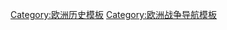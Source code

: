 {{Navbox
|name = 后冷战时期的欧洲冲突
|title = 后[[冷战|冷战时期]]的[[欧洲战争列表|欧洲冲突]]
|state = autocollapse
|bodyclass = hlist

|group1 = [[东欧]]
|list1 = 
* [[苏联特别用途机动单位袭击立陶宛边境检察站事件|立陶宛 (1990年－1991年)]]
* [[立陶宛一月事件|立陶宛 (1991年)]]
* [[德涅斯特河沿岸战争|德涅斯特河沿岸战争 (1992年)]]
* [[1993年俄罗斯宪政危机|俄罗斯宪政危机 (1993年)]]
* {{link-en|2003年图兹拉岛冲突|2003 Tuzla Island conflict|克里米亚 (2003年)}}
* [[2009年摩尔多瓦抗议活动|摩尔多瓦内乱 (2009年)]]
* {{link-en|俄罗斯－乌克兰战争|Russo-Ukrainian War|俄罗斯－乌克兰战争 (2014年－至今)}}
** [[乌克兰亲欧盟示威运动|乌克兰革命 (2014年)]]
** [[俄罗斯兼并克里米亚|俄罗斯兼并克里米亚 (2014年)]]
** [[顿巴斯战争|顿巴斯战争 (2014年－至今)]]

|group2 = [[西欧]]
|list2 = 
* {{link-en|巴斯克冲突|Basque conflict|巴斯克冲突 (1959年－2011年)}}
* [[北爱尔兰问题|北爱尔兰问题 (1968年－1998年)]]
* {{link-en|科西嘉冲突|Corsican conflict|科西嘉冲突 (1976年－至今)}}
* {{link-en|爱尔兰共和运动|Dissident Irish Republican campaign|爱尔兰共和运动 (1998年－至今)}}

|group3 = [[南斯拉夫内战]] 
|list3 = 
* [[十日战争 (斯洛文尼亚)|十日战争 (1991年)]]
* [[克罗地亚独立战争|克罗地亚独立战争 (1991年－1995年)]]
* [[波斯尼亚战争|波斯尼亚战争 (1992年－1995年)]]
** {{link-en|克罗地亚－波斯尼亚战争|Croat–Bosniak War|克罗地亚－波斯尼亚战争 (1992年－1994年)}}
* [[科索沃战争|科索沃战争 (1998年－1999年)]]
** {{link-en|1999年阿尔巴尼亚－南斯拉夫边境冲突|Albania–Yugoslav border incident (April 1999)|阿尔巴尼亚－南斯拉夫边境冲突 (1999年)}}
* [[普雷舍沃山谷武装冲突|普雷舍沃山谷武装冲突 (1999年－2001年)]]
* [[2001年马其顿武装冲突|马其顿武装冲突 (2001年)]]

|group4 = [[南欧]]<br /><small>(南斯拉夫内战后)</small>
|list4 = 
* [[1997年阿尔巴尼亚内战|阿尔巴尼亚内战 (1997年)]]
* {{link-en|2004年科索沃骚乱|2004 unrest in Kosovo|科索沃骚乱 (2004年)}}
* {{link-en|2012年马其顿种族暴力活动|2012 Republic of Macedonia inter-ethnic violence|马其顿种族冲突 (2012年)}}

|group5 = [[北高加索]]
|list5 = 
* [[奥塞梯－印古什戰爭|东普里戈罗德内冲突 (1992年)]]
* [[车臣－俄罗斯冲突|车臣－俄罗斯冲突 (1785年－至今)]]
** [[第一次车臣战争|第一次车臣战争 (1994年－1996年)]]
** [[达吉斯坦战争|达吉斯坦战争 (1999年)]]
** [[第二次车臣战争|第二次车臣战争 (1999年－2009年)]]
* {{link-en|印古什战争|War in Ingushetia|印古什战争 (2007年－2015年)}}
* [[北高加索叛乱|北高加索叛乱 (2009年－2017年)]]

|group6 = [[南高加索]]
|list6 = 
* [[4月9日悲剧|格鲁吉亚 (1989年)]]
* [[第一次南奧塞提亞戰爭|第一次南奥塞梯战争 (1991年－1992年)]]
* [[格鲁吉亚内战|格鲁吉亚内战 (1991年－1993年)]]
* {{link-en|阿布哈兹－格鲁吉亚冲突|Abkhaz–Georgian conflict|阿布哈兹－格鲁吉亚冲突 (1989年－至今)}}
** [[1992年－1993年阿布哈兹战争|阿布哈兹战争 (1992年－1993年)]]
** [[1998年阿布哈兹战争|阿布哈兹战争 (1998年)]]
* {{link-en|潘基西峡谷危机|Pankisi Gorge crisis|潘基西峡谷危机 (2002年－2004年)}}
* [[俄罗斯－格鲁吉亚战争|俄罗斯－格鲁吉亚战争 (2008年)]]
* [[纳戈尔诺-卡拉巴赫冲突|纳戈尔诺-卡拉巴赫冲突 (1988年－至今)]]
** [[纳戈尔诺-卡拉巴赫战争|纳戈尔诺-卡拉巴赫战争 (1988年－1994年)]]
** [[2016年亚美尼亚–阿塞拜疆冲突|亚美尼亚–阿塞拜疆冲突 (2016年)]]
** [[2020年纳戈尔诺-卡拉巴赫冲突|纳戈尔诺-卡拉巴赫冲突 (2020年)]]
* [[2014年阿布哈兹政治危机|阿布哈兹政治危机 (2014年)]]

|group11 = 相关主题
|list11 = 
* {{link-en|后苏联时期冲突|Post-Soviet conflicts}}
* [[颜色革命]]
* [[反恐战争]]

|below = 
* [[Template:后冷战时期的亚洲冲突|亚洲冲突]]
* [[Template:后冷战时期的非洲冲突|非洲冲突]]
* [[Template:后冷战时期的美洲冲突|美洲冲突]]
* [[布干维尔内战]] (大洋洲冲突)

}}<noinclude>
{{collapsible option}}
[[Category:欧洲历史模板]]
[[Category:欧洲战争导航模板]]
</noinclude>